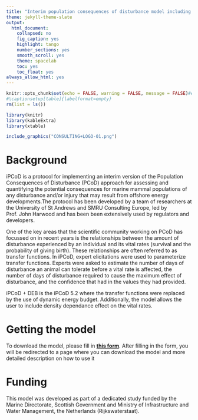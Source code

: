 ```yaml
---
title: "Interim population consequences of disturbance model including dynamic energy budget (iPCoD + DEB)"
theme: jekyll-theme-slate
output:
  html_document:
    collapsed: no
    fig_caption: yes
    highlight: tango
    number_sections: yes
    smooth_scroll: yes
    theme: spacelab
    toc: yes
    toc_float: yes
always_allow_html: yes
---
```


\begin{center}
\textbf{SMRU Consulting}
\end{center}

\normalsize
\vspace{2cm}


```r
knitr::opts_chunk$set(echo = FALSE, warning = FALSE, message = FALSE)#echo = FALSE
#\captionsetup[table]{labelformat=empty}
rm(list = ls())

library(knitr)
library(kableExtra)
library(xtable)
```

```r
include_graphics("CONSULTING+LOGO-01.png")
```

# Background

iPCoD is a protocol for implementing an interim version of the Population Consequences of Disturbance (PCoD) approach for assessing and quantifying the potential consequences for marine mammal populations of any disturbance and/or injury that may result from offshore energy developments.The protocol has been developed by a team of researchers at the University of St Andrews and SMRU Consulting Europe, led by Prof. John Harwood and has been been extensively used by regulators and developers.

One of the key areas that the scientific community working on PCoD has focussed on in recent years is the relationships between the amount of disturbance experienced by an individual and its vital rates (survival and the probability of giving birth). These relationships are often referred to as transfer functions. In iPCoD, expert elicitations were used to parameterize transfer functions. Experts were asked to estimate the number of days of disturbance an animal can tolerate before a vital rate is affected, the number of days of disturbance required to cause the maximum effect of disturbance, and the confidence that had in the values they had provided.

iPCoD + DEB is the iPCoD 5.2 where the transfer functions were replaced by the use of dynamic energy budget.
Additionally, the model allows the user to include density dependance effect on the vital rates. 

# Getting the model

To download the model, please fill in [**this form**](https://form.jotform.com/241792149105052). After filling in the form, you will be redirected to a page where you can download the model and more detailed description on how to use it

# Funding

This model was developed as part of a dedicated study funded by the Marine Directorate, Scottish Government and Ministry of Infrastructure and Water Management, the Netherlands (Rijkswaterstaat).  


